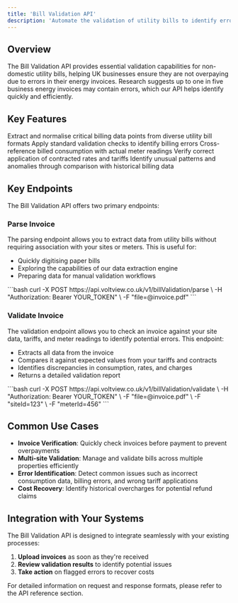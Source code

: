```yaml
---
title: 'Bill Validation API'
description: 'Automate the validation of utility bills to identify errors and potential savings'
---
```


## Overview

The Bill Validation API provides essential validation capabilities for non-domestic utility bills, helping UK businesses ensure they are not overpaying due to errors in their energy invoices. Research suggests up to one in five business energy invoices may contain errors, which our API helps identify quickly and efficiently.

## Key Features

<CardGroup>
  <Card
    title="Bill Data Extraction"
    icon="file-invoice"
  >
    Extract and normalise critical billing data points from diverse utility bill formats
  </Card>
  <Card
    title="Validation Rules Engine"
    icon="check-double"
  >
    Apply standard validation checks to identify billing errors
  </Card>
  <Card
    title="Consumption Verification"
    icon="tachometer-alt"
  >
    Cross-reference billed consumption with actual meter readings
  </Card>
  <Card
    title="Tariff Compliance"
    icon="tags"
  >
    Verify correct application of contracted rates and tariffs
  </Card>
  <Card
    title="Historical Analysis"
    icon="history"
  >
    Identify unusual patterns and anomalies through comparison with historical billing data
  </Card>
</CardGroup>

## Key Endpoints

The Bill Validation API offers two primary endpoints:

### Parse Invoice

The parsing endpoint allows you to extract data from utility bills without requiring association with your sites or meters. This is useful for:

- Quickly digitising paper bills
- Exploring the capabilities of our data extraction engine
- Preparing data for manual validation workflows

<CodeGroup>
```bash
curl -X POST https://api.voltview.co.uk/v1/billValidation/parse \
  -H "Authorization: Bearer YOUR_TOKEN" \
  -F "file=@invoice.pdf"
```
</CodeGroup>

### Validate Invoice

The validation endpoint allows you to check an invoice against your site data, tariffs, and meter readings to identify potential errors. This endpoint:

- Extracts all data from the invoice
- Compares it against expected values from your tariffs and contracts
- Identifies discrepancies in consumption, rates, and charges
- Returns a detailed validation report

<CodeGroup>
```bash
curl -X POST https://api.voltview.co.uk/v1/billValidation/validate \
  -H "Authorization: Bearer YOUR_TOKEN" \
  -F "file=@invoice.pdf" \
  -F "siteId=123" \
  -F "meterId=456"
```
</CodeGroup>

## Common Use Cases

- **Invoice Verification**: Quickly check invoices before payment to prevent overpayments
- **Multi-site Validation**: Manage and validate bills across multiple properties efficiently
- **Error Identification**: Detect common issues such as incorrect consumption data, billing errors, and wrong tariff applications
- **Cost Recovery**: Identify historical overcharges for potential refund claims

## Integration with Your Systems

The Bill Validation API is designed to integrate seamlessly with your existing processes:

1. **Upload invoices** as soon as they're received
2. **Review validation results** to identify potential issues
3. **Take action** on flagged errors to recover costs

For detailed information on request and response formats, please refer to the API reference section. 